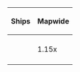 {{color|red|'''DISCLAIMER:''' ''This information is based on user submitted data and is subject to revisions as more data is gathered. Any version of the ship receives the bonus regardless of remodel.''}}
{| class="wikitable" style="text-align:center; vertical-align:middle;"
|- 
! colspan="3"|Ships
! Mapwide
! Nodes E, O
! Nodes L, N, Q
|-
! colspan="3"|{{Ship/Banner|Gotland Andra|small=true}}
| rowspan="11"| 1.15x
| colspan="2"| 1.1x '''(1.27x)'''
|-
! colspan="3"|{{Ship/Banner|Perth Kai|small=true}}
| colspan="2"| 1.05x '''(1.21x)'''
|-
! {{Ship/Banner|Bismarck Drei|small=true}}
! {{Ship/Banner|Prinz Eugen Kai|small=true}}
! {{Ship/Banner|Graf Zeppelin Kai|small=true}}
| rowspan="2"| 1.06x '''(1.22x)'''
| rowspan="2"| 1.08x '''(1.24x)'''
|-
! {{Ship/Banner|Z1 Zwei|small=true}}
! {{Ship/Banner|Z3 Zwei|small=true}}
! {{Ship/Banner|Ro-500|small=true}}
|-
! colspan="3"|
! colspan="2"|
|-
! {{Ship/Banner|Warspite Kai|small=true}}
! {{Ship/Banner|Nelson Kai|small=true}}
! {{Ship/Banner|Ark Royal Kai|small=true}}
| rowspan="2"| 1.07x '''(1.23x)'''
| rowspan="2"| 1.12x '''(1.29x)'''
|-
! {{Ship/Banner|Janus Kai|small=true}}
! {{Ship/Banner|Jervis Kai|small=true}}
!
|-
! colspan="3"|
! colspan="2"|
|-
! {{Ship/Banner|Gangut Dva|small=true}}
! {{Ship/Banner|Tashkent|small=true}}
! {{Ship/Banner|Verniy|small=true}}
| 1.08x '''(1.24x)'''
| 1.25x '''(1.44x)'''
|-
! colspan="3"|
! colspan="2"|
|-
! colspan="3"|{{Ship/Banner|Sheffield Kai|small=true}}
| 1.07x '''(1.27x)'''
| 1.29x '''(1.48x)'''
|}